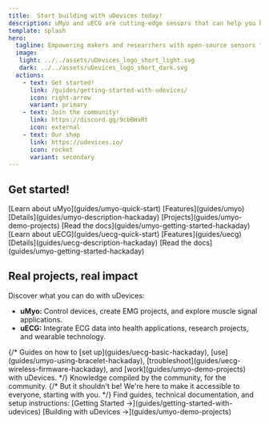 ```yaml
---
title:  Start building with uDevices today!
description: uMyo and uECG are cutting-edge sensors that can help you build muscle control and ECG-based projects faster.
template: splash
hero:
  tagline: Empowering makers and researchers with open-source sensors for muscle activity and ECG data.
  image:
   light: ../../assets/uDevices_logo_short_light.svg
   dark: ../../assets/uDevices_logo_short_dark.svg
  actions:
    - text: Get started!
      link: /guides/getting-started-with-udevices/
      icon: right-arrow
      variant: primary
    - text: Join the community!
      link: https://discord.gg/9cbBHxRt
      icon: external
    - text: Our shop
      link: https://udevices.io/
      icon: rocket
      variant: secondary
---
```



## Get started!

<CardGrid>
    <Card title="uMyo" icon="setting">
        [Learn about uMyo](guides/umyo-quick-start)  
        [Features](guides/umyo)  
        [Details](guides/umyo-description-hackaday)  
        [Projects](guides/umyo-demo-projects)  
        [Read the docs](guides/umyo-getting-started-hackaday)  
    </Card>
    <Card title="uECG" icon="heart">
        [Learn about uECG](guides/uecg-quick-start)  
        [Features](guides/uecg)  
        [Details](guides/uecg-description-hackaday)  
        [Read the docs](guides/umyo-getting-started-hackaday)  
    </Card>
</CardGrid>

## Real projects, real impact

Discover what you can do with uDevices:
* <b>uMyo:</b> Control devices, create EMG projects, and explore muscle signal applications.
* <b>uECG:</b> Integrate ECG data into health applications, research projects, and wearable technology.


<CardGrid>
    {/*<Card title="Learn" icon="pencil">
        Guides on how to [set up](guides/uecg-basic-hackaday), [use](guides/umyo-using-bracelet-hackaday), [troubleshoot](guides/uecg-wireless-firmware-hackaday), and [work](guides/umyo-demo-projects) with uDevices.
    </Card>*/}
    <Card title="Highlight Project of the Month:" icon="add-document">
        Knowledge compiled by the community, for the community.
    </Card>
    {/*<Card title="Hardware is hard..." icon="setting">
        But it shouldn't be! We're here to make it accessible to everyone, starting with you.
    </Card>*/}
    <Card title="Docs & Projects:" icon="open-book">
        Find guides, technical documentation, and setup instructions: 
        [Getting Started →](guides/getting-started-with-udevices)  
        [Building with uDevices →](guides/umyo-demo-projects)
    </Card>
</CardGrid>